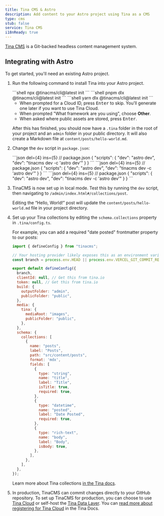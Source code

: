 ```yaml
---
title: Tina CMS & Astro
description: Add content to your Astro project using Tina as a CMS
type: cms
stub: false
service: Tina CMS
i18nReady: true
---
```


[Tina CMS](https://tina.io/) is a Git-backed headless content management system.

## Integrating with Astro

To get started, you'll need an existing Astro project. 

1. Run the following command to install Tina into your Astro project.

    <PackageManagerTabs>
      <Fragment slot="npm">
      ```shell
      npx @tinacms/cli@latest init
      ```
      </Fragment>
      <Fragment slot="pnpm">
      ```shell
      pnpm dlx @tinacms/cli@latest init
      ```
      </Fragment>
      <Fragment slot="yarn">
      ```shell
      yarn dlx @tinacms/cli@latest init
      ```
      </Fragment>
    </PackageManagerTabs>

    - When prompted for a Cloud ID, press <kbd>Enter</kbd> to skip. You'll generate one later if you want to use Tina Cloud.
    - When prompted "What framework are you using", choose **Other**.
    - When asked where public assets are stored, press <kbd>Enter</kbd>.

    After this has finished, you should now have a `.tina` folder in the root of your project and an `admin` folder in your public directory. It will also create a Markdown file at `content/posts/hello-world.md`.
 
2. Change  the `dev` script in `package.json`:

    <PackageManagerTabs>
      <Fragment slot="npm">
      ```json del={4} ins={5}
      // package.json
      {
          "scripts": {
              "dev": "astro dev",
              "dev": "tinacms dev -c 'astro dev'"
          }
      }
      ```
      </Fragment>
      <Fragment slot="pnpm">
      ```json del={4} ins={5}
      // package.json
      {
          "scripts": {
              "dev": "astro dev",
              "dev": "tinacms dev -c 'astro dev'"
          }
      }
      ```
      </Fragment>
      <Fragment slot="yarn">
      ```json del={4} ins={5}
      // package.json
      {
          "scripts": {
              "dev": "astro dev",
              "dev": "tinacms dev -c 'astro dev'"
          }
      }
      ```
      </Fragment>
    </PackageManagerTabs>

3. TinaCMS is now set up in local mode. Test this by running the `dev` script, then navigating to `/admin/index.html#/collections/post`.

    Editing the “Hello, World!” post will update the `content/posts/hello-world.md` file in your project directory.

4. Set up your Tina collections by editing the `schema.collections` property in `.tina/config.ts`.

    For example, you can add a required "date posted" frontmatter property to our posts:

    ```js title=".tina/config.ts" ins={35-40}
    import { defineConfig } from "tinacms";

    // Your hosting provider likely exposes this as an environment variable
    const branch = process.env.HEAD || process.env.VERCEL_GIT_COMMIT_REF || "main";

    export default defineConfig({
      branch,
      clientId: null, // Get this from tina.io
      token: null, // Get this from tina.io
      build: {
        outputFolder: "admin",
        publicFolder: "public",
      },
      media: {
        tina: {
          mediaRoot: "images",
          publicFolder: "public",
        },
      },
      schema: {
        collections: [
          {
            name: "posts",
            label: "Posts",
            path: "src/content/posts",
            format: 'mdx',
            fields: [
              {
                type: "string",
                name: "title",
                label: "Title",
                isTitle: true,
                required: true,
              },
              {
                type: "datetime",
                name: "posted",
                label: "Date Posted",
                required: true,
              },
              {
                type: "rich-text",
                name: "body",
                label: "Body",
                isBody: true,
              },  
            ],
          },
        ],
      },
    });
    ```

    Learn more about Tina collections [in the Tina docs](https://tina.io/docs/reference/collections/).

5. In production, TinaCMS can commit changes directly to your GitHub repository. To set up TinaCMS for production, you can choose to use [Tina Cloud](https://tina.io/docs/tina-cloud/) or self-host the [Tina Data Layer](https://tina.io/docs/self-hosted/overview/). You can [read more about registering for Tina Cloud](https://app.tina.io/register) in the Tina Docs.
